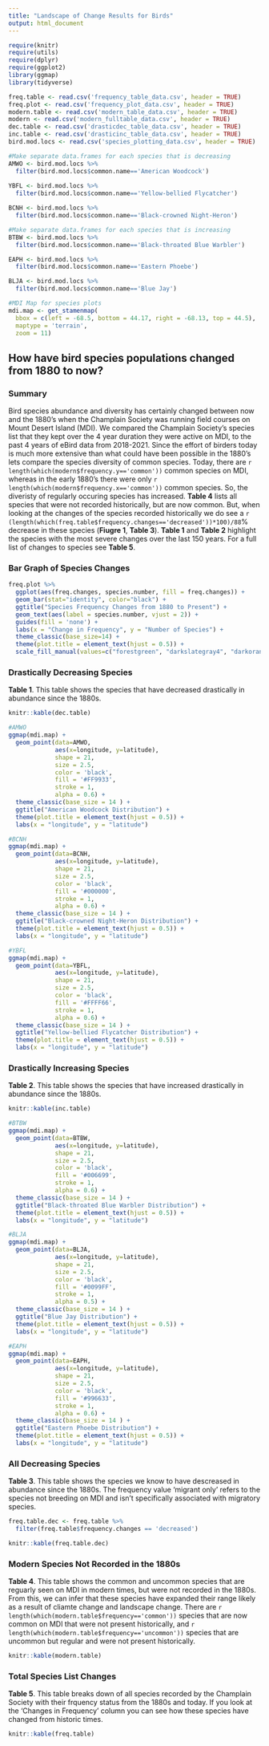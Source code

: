```yaml
---
title: "Landscape of Change Results for Birds"
output: html_document
---
```


```r
require(knitr)
require(utils)
require(dplyr)
require(ggplot2)
library(ggmap)
library(tidyverse)

freq.table <- read.csv('frequency_table_data.csv', header = TRUE)
freq.plot <- read.csv('frequency_plot_data.csv', header = TRUE)
modern.table <- read.csv('modern_table_data.csv', header = TRUE)
modern <- read.csv('modern_fulltable_data.csv', header = TRUE)
dec.table <- read.csv('drasticdec_table_data.csv', header = TRUE)
inc.table <- read.csv('drasticinc_table_data.csv', header = TRUE)
bird.mod.locs <- read.csv('species_plotting_data.csv', header = TRUE)

#Make separate data.frames for each species that is decreasing
AMWO <- bird.mod.locs %>% 
  filter(bird.mod.locs$common.name=='American Woodcock')
 
YBFL <- bird.mod.locs %>% 
  filter(bird.mod.locs$common.name=='Yellow-bellied Flycatcher')

BCNH <- bird.mod.locs %>% 
  filter(bird.mod.locs$common.name=='Black-crowned Night-Heron')

#Make separate data.frames for each species that is increasing
BTBW <- bird.mod.locs %>% 
  filter(bird.mod.locs$common.name=='Black-throated Blue Warbler')

EAPH <- bird.mod.locs %>% 
  filter(bird.mod.locs$common.name=='Eastern Phoebe')

BLJA <- bird.mod.locs %>% 
  filter(bird.mod.locs$common.name=='Blue Jay')

#MDI Map for species plots
mdi.map <- get_stamenmap(
  bbox = c(left = -68.5, bottom = 44.17, right = -68.13, top = 44.5),
  maptype = 'terrain',
  zoom = 11)

```

## How have bird species populations changed from 1880 to now?

### Summary

Bird species abundance and diversity has certainly changed between now and the 1880's when the Champlain Society was running field courses on Mount Desert Island (MDI). We compared the Champlain Society's species list that they kept over the 4 year duration they were active on MDI, to the past 4 years of eBird data from 2018-2021. Since the effort of birders today is much more extensive than what could have been possible in the 1880's lets compare the species diversity of common species. Today, there are `r length(which(modern$frequency.y=='common'))` common species on MDI, whereas in the early 1880's there were only `r length(which(modern$frequency.x=='common'))` common species. So, the diveristy of regularly occuring species has increased. **Table 4** lists all species that were not recorded historically, but are now common. But, when looking at the changes of the species recorded historically we do see a `r (length(which(freq.table$frequency.changes=='decreased'))*100)/88`% decrease in these species (**Fiugre 1**, **Table 3**). **Table 1** and **Table 2** highlight the species with the most severe changes over the last 150 years. For a full list of changes to species see **Table 5**.


### Bar Graph of Species Changes



```r

freq.plot %>% 
  ggplot(aes(freq.changes, species.number, fill = freq.changes)) +
  geom_bar(stat="identity", color="black") +
  ggtitle("Species Frequency Changes from 1880 to Present") + 
  geom_text(aes(label = species.number, vjust = 2)) +
  guides(fill = 'none') +
  labs(x = "Change in Frequency", y = "Number of Species") +
  theme_classic(base_size=14) +
  theme(plot.title = element_text(hjust = 0.5)) +
  scale_fill_manual(values=c("forestgreen", "darkslategray4", "darkorange3"))

```




### Drastically Decreasing Species


**Table 1**. This table shows the species that have decreased drastically in abundance since the 1880s.
```r

knitr::kable(dec.table)

```

```r

#AMWO
ggmap(mdi.map) +
  geom_point(data=AMWO,
             aes(x=longitude, y=latitude),
             shape = 21,
             size = 2.5,
             color = 'black', 
             fill = '#FF9933',
             stroke = 1,
             alpha = 0.6) +
  theme_classic(base_size = 14 ) +
  ggtitle("American Woodcock Distribution") +
  theme(plot.title = element_text(hjust = 0.5)) +
  labs(x = "longitude", y = "latitude")

```

```r

#BCNH
ggmap(mdi.map) +
  geom_point(data=BCNH,
             aes(x=longitude, y=latitude),
             shape = 21,
             size = 2.5,
             color = 'black', 
             fill = '#000000',
             stroke = 1,
             alpha = 0.6) +
  theme_classic(base_size = 14 ) +
  ggtitle("Black-crowned Night-Heron Distribution") +
  theme(plot.title = element_text(hjust = 0.5)) +
  labs(x = "longitude", y = "latitude")

```

```r

#YBFL
ggmap(mdi.map) +
  geom_point(data=YBFL,
             aes(x=longitude, y=latitude),
             shape = 21,
             size = 2.5,
             color = 'black', 
             fill = '#FFFF66',
             stroke = 1,
             alpha = 0.6) +
  theme_classic(base_size = 14 ) +
  ggtitle("Yellow-bellied Flycatcher Distribution") +
  theme(plot.title = element_text(hjust = 0.5)) +
  labs(x = "longitude", y = "latitude")

```




### Drastically Increasing Species


**Table 2**. This table shows the species that have increased drastically in abundance since the 1880s.
```r

knitr::kable(inc.table)

```

```r

#BTBW
ggmap(mdi.map) +
  geom_point(data=BTBW,
             aes(x=longitude, y=latitude),
             shape = 21,
             size = 2.5,
             color = 'black', 
             fill = '#006699',
             stroke = 1,
             alpha = 0.6) +
  theme_classic(base_size = 14 ) +
  ggtitle("Black-throated Blue Warbler Distribution") +
  theme(plot.title = element_text(hjust = 0.5)) +
  labs(x = "longitude", y = "latitude")

```

```r

#BLJA
ggmap(mdi.map) +
  geom_point(data=BLJA,
             aes(x=longitude, y=latitude),
             shape = 21,
             size = 2.5,
             color = 'black',
             fill = '#0099FF',
             stroke = 1,
             alpha = 0.5) +
  theme_classic(base_size = 14 ) +
  ggtitle("Blue Jay Distribution") +
  theme(plot.title = element_text(hjust = 0.5)) +
  labs(x = "longitude", y = "latitude")

```

```r

#EAPH
ggmap(mdi.map) +
  geom_point(data=EAPH,
             aes(x=longitude, y=latitude),
             shape = 21,
             size = 2.5,
             color = 'black', 
             fill = '#996633',
             stroke = 1,
             alpha = 0.6) +
  theme_classic(base_size = 14 ) +
  ggtitle("Eastern Phoebe Distribution") +
  theme(plot.title = element_text(hjust = 0.5)) +
  labs(x = "longitude", y = "latitude")

```


### All Decreasing Species


**Table 3**. This table shows the species we know to have descreased in abundance since the 1880s. The frequency value 'migrant only' refers to the species not breeding on MDI and isn't specifically associated with migratory species.
```r

freq.table.dec <- freq.table %>% 
  filter(freq.table$frequency.changes == 'decreased')

knitr::kable(freq.table.dec)

```


### Modern Species Not Recorded in the 1880s


**Table 4**. This table shows the common and uncommon species that are reguarly seen on MDI in modern times, but were not recorded in the 1880s. From this, we can infer that these species have expanded their range likely as a result of cliamte change and landscape change. There are `r length(which(modern.table$frequency=='common'))` species that are now common on MDI that were not present historically, and `r length(which(modern.table$frequency=='uncommon'))` species that are uncommon but regular and were not present historically.
```r

knitr::kable(modern.table)

```


### Total Species List Changes


**Table 5**. This table breaks down of all species recorded by the Champlain Society with their frquency status from the 1880s and today. If you look at the 'Changes in Frequency' column you can see how these species have changed from historic times.
```r

knitr::kable(freq.table)

```

